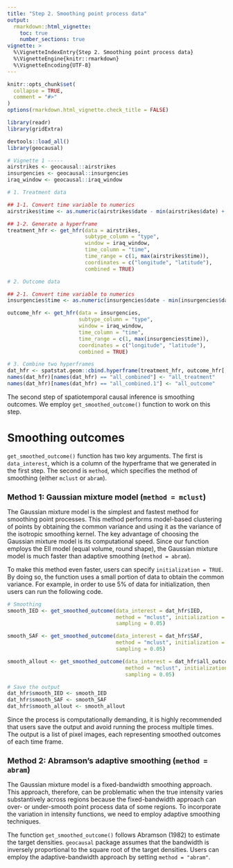 ```yaml
---
title: "Step 2. Smoothing point process data"
output: 
  rmarkdown::html_vignette:
    toc: true
    number_sections: true
vignette: >
  %\VignetteIndexEntry{Step 2. Smoothing point process data}
  %\VignetteEngine{knitr::rmarkdown}
  %\VignetteEncoding{UTF-8}
---
```


<style type = "text/css">
h1.title {
  font-size: 30px;
}
h1 { /* Header 1 */
  font-size: 26px;
}
h2 { /* Header 2 */
    font-size: 18px;
}
h3 { /* Header 3 */
  font-size: 16px;
}
div#TOC li {
    list-style:none;
    background-image:none;
    background-repeat:none;
    background-position:0; 
}
</style>

```r
knitr::opts_chunk$set(
  collapse = TRUE,
  comment = "#>"
)
options(rmarkdown.html_vignette.check_title = FALSE)

library(readr)
library(gridExtra)
```

```r
devtools::load_all()
library(geocausal)
```

```r
# Vignette 1 -----
airstrikes <- geocausal::airstrikes
insurgencies <- geocausal::insurgencies
iraq_window <- geocausal::iraq_window

# 1. Treatment data

## 1-1. Convert time variable to numerics
airstrikes$time <- as.numeric(airstrikes$date - min(airstrikes$date) + 1)

## 1-2. Generate a hyperframe
treatment_hfr <- get_hfr(data = airstrikes,
                         subtype_column = "type",
                         window = iraq_window,
                         time_column = "time",
                         time_range = c(1, max(airstrikes$time)),
                         coordinates = c("longitude", "latitude"),
                         combined = TRUE)

# 2. Outcome data

## 2-1. Convert time variable to numerics
insurgencies$time <- as.numeric(insurgencies$date - min(insurgencies$date) + 1)

outcome_hfr <- get_hfr(data = insurgencies,
                       subtype_column = "type",
                       window = iraq_window,
                       time_column = "time",
                       time_range = c(1, max(insurgencies$time)),
                       coordinates = c("longitude", "latitude"),
                       combined = TRUE)

# 3. Combine two hyperframes
dat_hfr <- spatstat.geom::cbind.hyperframe(treatment_hfr, outcome_hfr[, -1])
names(dat_hfr)[names(dat_hfr) == "all_combined"] <- "all_treatment"
names(dat_hfr)[names(dat_hfr) == "all_combined.1"] <- "all_outcome"
```

The second step of spatiotemporal causal inference is smoothing outcomes. We employ `get_smoothed_outcome()` function to work on this step. 

# Smoothing outcomes

`get_smoothed_outcome()` function has two key arguments. The first is `data_interest`, which is a column of the hyperframe that we generated in the first step. The second is `method`, which specifies the method of smoothing (either `mclust` or `abram`).

## Method 1: Gaussian mixture model (`method = mclust`)

The Gaussian mixture model is the simplest and fastest method for smoothing point processes. This method performs model-based clustering of points by obtaining the common variance and using it as the variance of the isotropic smoothing kernel. The key advantage of choosing the Gaussian mixture model is its computational speed. Since our function employs the EII model (equal volume, round shape), the Gaussian mixture model is much faster than adaptive smoothing (`method = abram`).

To make this method even faster, users can specify `initialization = TRUE`. By doing so, the function uses a small portion of data to obtain the common variance. For example, in order to use 5% of data for initialization, then users can run the following code.

```r
# Smoothing
smooth_IED <- get_smoothed_outcome(data_interest = dat_hfr$IED,
                                   method = "mclust", initialization = TRUE,
                                   sampling = 0.05)

smooth_SAF <- get_smoothed_outcome(data_interest = dat_hfr$SAF,
                                   method = "mclust", initialization = TRUE,
                                   sampling = 0.05)

smooth_allout <- get_smoothed_outcome(data_interest = dat_hfr$all_outcome,
                                      method = "mclust", initialization = TRUE,
                                      sampling = 0.05)

# Save the output
dat_hfr$smooth_IED <- smooth_IED
dat_hfr$smooth_SAF <- smooth_SAF
dat_hfr$smooth_allout <- smooth_allout
```

Since the process is computationally demanding, it is highly recommended that users save the output and avoid running the process multiple times. The output is a list of pixel images, each representing smoothed outcomes of each time frame.

## Method 2: Abramson's adaptive smoothing (`method = abram`)

The Gaussian mixture model is a fixed-bandwidth smoothing approach. This approach, therefore, can be problematic when the true intensity varies substantively across regions because the fixed-bandwidth approach can over- or under-smooth point process data of some regions. To incorporate the variation in intensity functions, we need to employ adaptive smoothing techniques. 

The function `get_smoothed_outcome()` follows Abramson (1982) to estimate the target densities. `geocausal` package assumes that the bandwidth is inversely proportional to the square root of the target densities. Users can employ the adaptive-bandwidth approach by setting `method = "abram"`.
